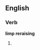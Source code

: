 ==English==

===Verb===
'''limp reraising'''

# {{present participle of|limp reraise}}
{{count page|[[Wiktionary:Page count]]}}